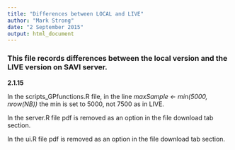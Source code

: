 ```yaml
---
title: "Differences between LOCAL and LIVE"
author: "Mark Strong"
date: "2 September 2015"
output: html_document
---
```


### This file records differences between the local version and the LIVE version on SAVI server.

**2.1.15**

In the scripts_GPfunctions.R file, in the line *maxSample <- min(5000, nrow(NB))* the min is set to 5000, not 7500 as in LIVE.

In the server.R file pdf is removed as an option in the file download tab section.

In the ui.R file pdf is removed as an option in the file download tab section.

